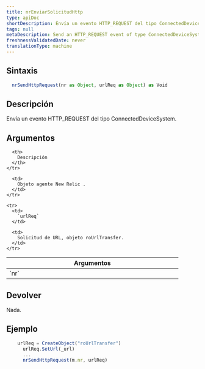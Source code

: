 ```yaml
---
title: nrEnviarSolicitudHttp
type: apiDoc
shortDescription: Envía un evento HTTP_REQUEST del tipo ConnectedDeviceSystem.
tags: null
metaDescription: Send an HTTP_REQUEST event of type ConnectedDeviceSystem.
freshnessValidatedDate: never
translationType: machine
---
```


## Sintaxis

```js
  nrSendHttpRequest(nr as Object, urlReq as Object) as Void
```

## Descripción

Envía un evento HTTP\_REQUEST del tipo ConnectedDeviceSystem.

## Argumentos

<table>
  <thead>
    <tr>
      <th width="25%">
        Argumentos
      </th>

      <th>
        Descripción
      </th>
    </tr>
  </thead>

  <tbody>
    <tr>
      <td>
        `nr`
      </td>

      <td>
        Objeto agente New Relic .
      </td>
    </tr>

    <tr>
      <td>
        `urlReq`
      </td>

      <td>
        Solicitud de URL, objeto roUrlTransfer.
      </td>
    </tr>
  </tbody>
</table>

## Devolver

Nada.

## Ejemplo

```js
  	urlReq = CreateObject("roUrlTransfer")
	  urlReq.SetUrl(_url)
	  ...
	  nrSendHttpRequest(m.nr, urlReq)
```